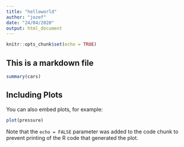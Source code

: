 ```yaml
---
title: "helloworld"
author: "jozef"
date: "24/04/2020"
output: html_document
---
```


```r
knitr::opts_chunk$set(echo = TRUE)
```

## This is a markdown file

```r
summary(cars)
```

## Including Plots

You can also embed plots, for example:

```r
plot(pressure)
```

Note that the `echo = FALSE` parameter was added to the code chunk to prevent printing of the R code that generated the plot.
